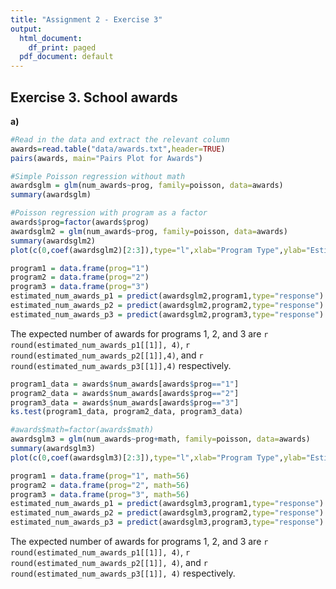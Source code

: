 ```yaml
---
title: "Assignment 2 - Exercise 3"
output:
  html_document:
    df_print: paged
  pdf_document: default
---
```


## Exercise 3. School awards

**a)**
```r
#Read in the data and extract the relevant column
awards=read.table("data/awards.txt",header=TRUE)
pairs(awards, main="Pairs Plot for Awards")
```

```r
#Simple Poisson regression without math
awardsglm = glm(num_awards~prog, family=poisson, data=awards)
summary(awardsglm)
``` 

```r
#Poisson regression with program as a factor
awards$prog=factor(awards$prog)
awardsglm2 = glm(num_awards~prog, family=poisson, data=awards)
summary(awardsglm2)
plot(c(0,coef(awardsglm2)[2:3]),type="l",xlab="Program Type",ylab="Estimated Number of Awards",main="Coefficients for Different Award Types")
```

```r
program1 = data.frame(prog="1")
program2 = data.frame(prog="2")
program3 = data.frame(prog="3")
estimated_num_awards_p1 = predict(awardsglm2,program1,type="response")
estimated_num_awards_p2 = predict(awardsglm2,program2,type="response")
estimated_num_awards_p3 = predict(awardsglm2,program3,type="response")
```

The expected number of awards for programs 1, 2, and 3 are `r round(estimated_num_awards_p1[[1]], 4)`, `r round(estimated_num_awards_p2[[1]],4)`, and `r round(estimated_num_awards_p3[[1]],4)` respectively. 

```r
program1_data = awards$num_awards[awards$prog=="1"]
program2_data = awards$num_awards[awards$prog=="2"]
program3_data = awards$num_awards[awards$prog=="3"]
ks.test(program1_data, program2_data, program3_data)
```

```r
#awards$math=factor(awards$math)
awardsglm3 = glm(num_awards~prog+math, family=poisson, data=awards)
summary(awardsglm3)
plot(c(0,coef(awardsglm3)[2:3]),type="l",xlab="Program Type",ylab="Estimated Number of Awards",main="Coefficients for Different Award Types")
```

```r
program1 = data.frame(prog="1", math=56)
program2 = data.frame(prog="2", math=56)
program3 = data.frame(prog="3", math=56)
estimated_num_awards_p1 = predict(awardsglm3,program1,type="response")
estimated_num_awards_p2 = predict(awardsglm3,program2,type="response")
estimated_num_awards_p3 = predict(awardsglm3,program3,type="response")
```

The expected number of awards for programs 1, 2, and 3 are `r round(estimated_num_awards_p1[[1]], 4)`, `r round(estimated_num_awards_p2[[1]], 4)`, and `r round(estimated_num_awards_p3[[1]], 4)` respectively. 